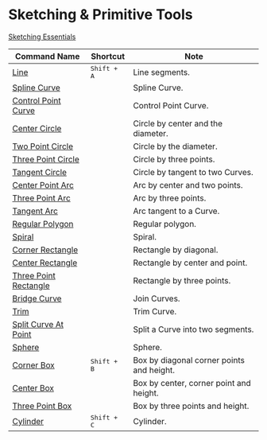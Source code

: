 # Sketching & Primitive Tools

[Sketching Essentials](/tool/sketching-essentials)

| Command Name                                        | Shortcut             | Note                                      |
| --------------------------------------------------- | -------------------- | ----------------------------------------- |
| [Line](/tool/line)                                   | <kbd>Shift + A</kbd> | Line segments.                            |
| [Spline Curve](/tool/spline-curve)                   |                      | Spline Curve.                             |
| [Control Point Curve](/tool/control-point-curve)     |                      | Control Point Curve.                      |
| [Center Circle](/tool/center-circle)                 |                      | Circle by center and the diameter.        |
| [Two Point Circle](/tool/two-point-circle)           |                      | Circle by the diameter.                   |
| [Three Point Circle](/tool/three-point-circle)       |                      | Circle by three points.                   |
| [Tangent Circle](/tool/tangent-circle)              |                      | Circle by tangent to two Curves.          |
| [Center Point Arc](/tool/center-point-arc)           |                      | Arc by center and two points.             |
| [Three Point Arc](/tool/three-point-arc)             |                      | Arc by three points.                      |
| [Tangent Arc](/tool/tangent-arc)                     |                      | Arc tangent to a Curve.                                   |
| [Regular Polygon](/tool/polygon)                     |                      | Regular polygon.                          |
| [Spiral](/tool/spiral)                               |                      | Spiral.                                   |
| [Corner Rectangle](/tool/corner-rectangle)           |                      | Rectangle by diagonal.                    |
| [Center Rectangle](/tool/center-rectangle)           |                      | Rectangle by center and point.            |
| [Three Point Rectangle](/tool/three-point-rectangle) |                      | Rectangle by three points.                |
| [Bridge Curve](/sketch/bridge#bridge-curve)          |                      | Join Curves.                              |
| [Trim](/sketch/trim)                                 |                      | Trim Curve.                               |
| [Split Curve At Point](/sketch/split-segment)        |                      | Split a Curve into two segments.          |
| [Sphere](/tool/sphere)                               |                      | Sphere.                                   |
| [Corner Box](/tool/corner-box)                       | <kbd>Shift + B</kbd> | Box by diagonal corner points and height. |
| [Center Box](/tool/center-box)                       |                      | Box by center, corner point and height.   |
| [Three Point Box](/tool/three-point-box)             |                      | Box by three points and height.           |
| [Cylinder](/tool/cylinder)                           | <kbd>Shift + C</kbd> | Cylinder.                                 |